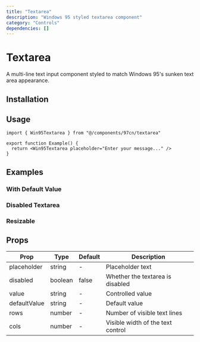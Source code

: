 ```yaml
---
title: "Textarea"
description: "Windows 95 styled textarea component"
category: "Controls"
dependencies: []
---
```



# Textarea

A multi-line text input component styled to match Windows 95's sunken text area appearance.

## Installation

<InstallationTabs 
  componentName="textarea" 
  dependencies={[]}
/>

## Usage

<ComponentPreview>
  <Win95Textarea placeholder="Enter your message..." className="w-64 h-24" />
</ComponentPreview>

```tsx
import { Win95Textarea } from "@/components/97cn/textarea"

export function Example() {
  return <Win95Textarea placeholder="Enter your message..." />
}
```

## Examples

### With Default Value

<ComponentPreview>
  <Win95Textarea 
    defaultValue="This is some default text in the textarea."
    className="w-64 h-24"
  />
</ComponentPreview>

### Disabled Textarea

<ComponentPreview>
  <Win95Textarea 
    placeholder="This textarea is disabled"
    disabled
    className="w-64 h-24"
  />
</ComponentPreview>

### Resizable

<ComponentPreview>
  <Win95Textarea 
    placeholder="This textarea can be resized"
    className="w-64 h-24 resize"
  />
</ComponentPreview>

## Props

| Prop | Type | Default | Description |
|------|------|---------|-------------|
| placeholder | string | - | Placeholder text |
| disabled | boolean | false | Whether the textarea is disabled |
| value | string | - | Controlled value |
| defaultValue | string | - | Default value |
| rows | number | - | Number of visible text lines |
| cols | number | - | Visible width of the text control |